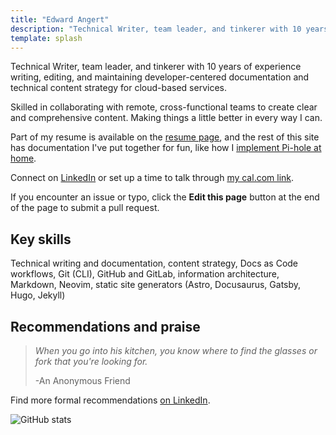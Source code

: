 ```yaml
---
title: "Edward Angert"
description: "Technical Writer, team leader, and tinkerer with 10 years of experience writing, editing, and maintaining developer-centered documentation."
template: splash
---
```


Technical Writer, team leader, and tinkerer with 10 years of experience writing, editing, and maintaining developer-centered documentation and technical content strategy for cloud-based services.

Skilled in collaborating with remote, cross-functional teams to create clear and comprehensive content. Making things a little better in every way I can.

Part of my resume is available on the [resume page](/about-me/resume/), and the rest of this site has documentation I've put together for fun, like how I [implement Pi-hole at home](/docs/pi-hole/).

Connect on [LinkedIn](https://www.linkedin.com/in/edward-angert/) or set up a time to talk through [my cal.com link](https://cal.com/edwardangert).

If you encounter an issue or typo, click the **Edit this page** button at the end of the page to submit a pull request.

## Key skills

Technical writing and documentation, content strategy, Docs as Code workflows, Git (CLI), GitHub and GitLab, information architecture, Markdown, Neovim, static site generators (Astro, Docusaurus, Gatsby, Hugo, Jekyll)

## Recommendations and praise

> _When you go into his kitchen, you know where to find the glasses or fork that you're looking for._
>
> -An Anonymous Friend

Find more formal recommendations [on LinkedIn](https://www.linkedin.com/in/edward-angert/details/recommendations/?detailScreenTabIndex=0).

![GitHub stats](http://github-profile-summary-cards.vercel.app/api/cards/profile-details?username=EdwardAngert&theme=dracula)
